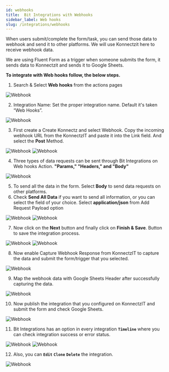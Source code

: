 ```yaml
---
id: webhooks
title:  Bit Integrations with Webhooks
sidebar_label: Web hooks
slug: /integrations/webhooks
---
```



When users submit/complete the form/task, you can send those data to webhook and send it to other platforms. We will use Konnectzit here to receive webhook data.

We are using Fluent Form as a trigger when someone submits the form, it sends data to Konnectzit and sends it to Google Sheets.

**To integrate with Web hooks follow, the below steps.**


1. Search & Select **Web hooks** from the actions pages
  <Image  src="actions/webhooks/search-and-select" alt="Webhook" w="1020" h="350" />

2. Integration Name: Set the proper integration name. Default it's taken “Web Hooks”.
  <Image src="actions/webhooks/integration-name" alt="Webhook" w="1020"  h="350" />

3. First create a Create Konnectz and select Webhook. Copy the incoming webhook URL from the KonnectzIT and paste it into the Link field. And select the **Post** Method.
  <Image src="actions/webhooks/callback-url" alt="Webhook" w="1020"  h="350" />
  <Image src="actions/webhooks/data-send-method" alt="Webhook" w="1020"  h="350" />

4. Three types of data requests can be sent through Bit Integrations on Web hooks Action. **"Params," "Headers," and "Body"**
  <Image src="actions/webhooks/params-header-body" alt="Webhook" w="1020"  h="350" />

5. To send all the data in the form. Select **Body** to send data requests on other platforms.
6. Check **Send All Data** if you want to send all information, or you can select the field of your choice. Select **application/json** from Add Request Payload option
 <Image src="actions/webhooks/send-all-data" alt="Webhook" w="1020"  h="350" />
 <Image src="actions/webhooks/request-payload" alt="Webhook" w="1020"  h="350" />

7. Now click on the **Next** button and finally click on **Finish & Save**. Button to save the integration process.
 <Image src="actions/webhooks/next" alt="Webhook" w="1020"  h="350" />
 <Image src="actions/webhooks/finish-save" alt="Webhook" w="1020"  h="350" />

8. Now enable Capture Webhook Response from KonnectzIT to capture the data and submit the form/trigger that you selected.
 <Image src="actions/webhooks/capture-data" alt="Webhook" w="1020"  h="350" />

9. Map the webhook data with Google Sheets Header after successfully capturing the data.
 <Image src="actions/webhooks/map-data" alt="Webhook" w="1020"  h="350" />

10. Now publish the integration that you configured on KonnectzIT and submit the form and check Google Sheets. 
 <Image src="actions/webhooks/google-sheets" alt="Webhook" w="1020"  h="350" />

11. Bit Integrations has an option in every integration **`Timeline`** where you can check integration success or error status.
 <Image src="actions/webhooks/timeline" alt="Webhook" w="1020" h="350" />
 <Image src="actions/webhooks/success-error-status" alt="Webhook" w="1020" h="350" />

12. Also, you can **`Edit`** **`Clone`** **`Delete`** the integration.

 <Image src="actions/webhooks/edit-clone-delete" alt="Webhook" w="1020" h="350" />


 
<Feedback/>
